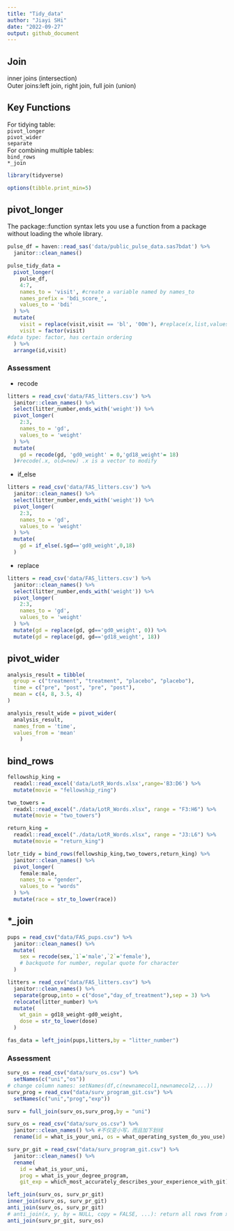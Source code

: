 ```yaml
---
title: "Tidy_data"
author: "Jiayi SHi"
date: "2022-09-27"
output: github_document
---
```


## Join
inner joins (intersection)   
Outer joins:left join, right join, full join (union)  

## Key Functions
For tidying table:  
`pivot_longer`  
`pivot_wider`  
`separate`  
For combining multiple tables:  
`bind_rows`    
`*_join`  

```r
library(tidyverse)

options(tibble.print_min=5)
```

## pivot_longer
The package::function syntax lets you use a function from a package without loading the whole library.
```r
pulse_df = haven::read_sas('data/public_pulse_data.sas7bdat') %>% 
  janitor::clean_names()

pulse_tidy_data = 
  pivot_longer(
    pulse_df,
    4:7,
    names_to = 'visit', #create a variable named by names_to
    names_prefix = 'bdi_score_',  
    values_to = 'bdi'
  ) %>% 
  mutate(
    visit = replace(visit,visit == 'bl', '00m'), #replace(x,list,values)x: Name of vector; list: Elements to replace; values: Replacement values
    visit = factor(visit)
#data type: factor, has certain ordering
  ) %>% 
  arrange(id,visit)
```

### Assessment
* recode
```r
litters = read_csv('data/FAS_litters.csv') %>% 
  janitor::clean_names() %>% 
  select(litter_number,ends_with('weight')) %>% 
  pivot_longer(
    2:3,
    names_to = 'gd',
    values_to = 'weight'
  ) %>% 
  mutate(
    gd = recode(gd, 'gd0_weight' = 0,'gd18_weight'= 18)
  )#recode(.x, old=new) .x is a vector to modify
```

* if_else
```r
litters = read_csv('data/FAS_litters.csv') %>% 
  janitor::clean_names() %>% 
  select(litter_number,ends_with('weight')) %>% 
  pivot_longer(
    2:3,
    names_to = 'gd',
    values_to = 'weight'
  ) %>% 
  mutate(
    gd = if_else(.$gd=='gd0_weight',0,18)
  )
```

* replace
```r
litters = read_csv('data/FAS_litters.csv') %>% 
  janitor::clean_names() %>% 
  select(litter_number,ends_with('weight')) %>% 
  pivot_longer(
    2:3,
    names_to = 'gd',
    values_to = 'weight'
  ) %>% 
  mutate(gd = replace(gd, gd=='gd0_weight', 0)) %>% 
  mutate(gd = replace(gd, gd=='gd18_weight', 18))
```

## pivot_wider
```r
analysis_result = tibble(
  group = c("treatment", "treatment", "placebo", "placebo"),
  time = c("pre", "post", "pre", "post"),
  mean = c(4, 8, 3.5, 4)
)

analysis_result_wide = pivot_wider(
  analysis_result,
  names_from = 'time',
  values_from = 'mean'
    )
```

## bind_rows

```r
fellowship_king = 
  readxl::read_excel('data/LotR_Words.xlsx',range='B3:D6') %>% 
  mutate(movie = "fellowship_ring")

two_towers = 
  readxl::read_excel("./data/LotR_Words.xlsx", range = "F3:H6") %>%
  mutate(movie = "two_towers")

return_king = 
  readxl::read_excel("./data/LotR_Words.xlsx", range = "J3:L6") %>%
  mutate(movie = "return_king")

lotr_tidy = bind_rows(fellowship_king,two_towers,return_king) %>% 
  janitor::clean_names() %>% 
  pivot_longer(
    female:male,
    names_to = "gender",
    values_to = "words"
  ) %>% 
  mutate(race = str_to_lower(race))
```

## *_join

```r
pups = read_csv("data/FAS_pups.csv") %>% 
  janitor::clean_names() %>% 
  mutate(
    sex = recode(sex,`1`='male',`2`='female'),
    # backquote for number, regular quote for character 
  )

litters = read_csv("data/FAS_litters.csv") %>% 
  janitor::clean_names() %>% 
  separate(group,into = c("dose","day_of_treatment"),sep = 3) %>% 
  relocate(litter_number) %>% 
  mutate(
    wt_gain = gd18_weight-gd0_weight,
    dose = str_to_lower(dose)
  )

fas_data = left_join(pups,litters,by = "litter_number")
```

### Assessment

```r
surv_os = read_csv("data/surv_os.csv") %>% 
  setNames(c("uni","os"))
# change column names: setNames(df,c(newnamecol1,newnamecol2,...))
surv_prog = read_csv("data/surv_program_git.csv") %>% 
  setNames(c("uni","prog","exp"))

surv = full_join(surv_os,surv_prog,by = "uni")
```

```r
surv_os = read_csv("data/surv_os.csv") %>% 
  janitor::clean_names() %>% #不仅变小写，而且加下划线
  rename(id = what_is_your_uni, os = what_operating_system_do_you_use)

surv_pr_git = read_csv("data/surv_program_git.csv") %>% 
  janitor::clean_names() %>% 
  rename(
    id = what_is_your_uni, 
    prog = what_is_your_degree_program,
    git_exp = which_most_accurately_describes_your_experience_with_git)

left_join(surv_os, surv_pr_git)
inner_join(surv_os, surv_pr_git)
anti_join(surv_os, surv_pr_git)
# anti_join(x, y, by = NULL, copy = FALSE, ...): return all rows from x without a match in y.
anti_join(surv_pr_git, surv_os)
```

